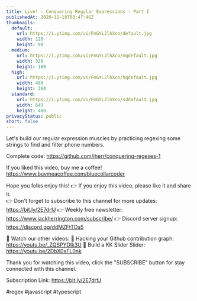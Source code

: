 ```yaml
---
title: Live! - Conquering Regular Expressions - Part I
publishedAt: 2020-12-19T08:47:46Z
thumbnails:
  default:
    url: https://i.ytimg.com/vi/FmGYLJlhXco/default.jpg
    width: 120
    height: 90
  medium:
    url: https://i.ytimg.com/vi/FmGYLJlhXco/mqdefault.jpg
    width: 320
    height: 180
  high:
    url: https://i.ytimg.com/vi/FmGYLJlhXco/hqdefault.jpg
    width: 480
    height: 360
  standard:
    url: https://i.ytimg.com/vi/FmGYLJlhXco/sddefault.jpg
    width: 640
    height: 480
privacyStatus: public
short: false
---
```

  
  Let's build our regular expression muscles by practicing regexing some strings to find and filter phone numbers.

Complete code: https://github.com/jherr/conquering-regexes-1

If you liked this video, buy me a coffee! https://www.buymeacoffee.com/bluecollarcoder

Hope you folks enjoy this!
👉 If you enjoy this video, please like it and share it.    
👉 Don't forget to subscribe to this channel for more updates: https://bit.ly/2E7drfJ
👉 Weekly free newsletter: https://www.jackherrington.com/subscribe/
👉 Discord server signup: https://discord.gg/ddMZFtTDa5

💢 Watch our other videos:
💟 Hacking your Github contribution graph: https://youtu.be/_ZQSPYDlk3U
💟 Build a KK Slider Slider: https://youtu.be/2DbX0xFL0nk

Thank you for watching this video, click the "SUBSCRIBE" button for stay connected with this channel. 

Subscription Link:  https://bit.ly/2E7drfJ

#regex #javascript #typescript
  